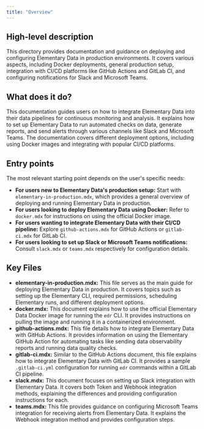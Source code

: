 ```yaml
---
title: "Overview"
---
```


## High-level description
This directory provides documentation and guidance on deploying and configuring Elementary Data in production environments. It covers various aspects, including Docker deployments, general production setup, integration with CI/CD platforms like GitHub Actions and GitLab CI, and configuring notifications for Slack and Microsoft Teams.

## What does it do?
This documentation guides users on how to integrate Elementary Data into their data pipelines for continuous monitoring and analysis. It explains how to set up Elementary Data to run automated checks on data, generate reports, and send alerts through various channels like Slack and Microsoft Teams. The documentation covers different deployment options, including using Docker images and integrating with popular CI/CD platforms.

## Entry points
The most relevant starting point depends on the user's specific needs:

- **For users new to Elementary Data's production setup:** Start with `elementary-in-production.mdx`, which provides a general overview of deploying and running Elementary Data in production.
- **For users looking to deploy Elementary Data using Docker:** Refer to `docker.mdx` for instructions on using the official Docker image.
- **For users wanting to integrate Elementary Data with their CI/CD pipeline:** Explore `github-actions.mdx` for GitHub Actions or `gitlab-ci.mdx` for GitLab CI.
- **For users looking to set up Slack or Microsoft Teams notifications:** Consult `slack.mdx` or `teams.mdx` respectively for configuration details.

## Key Files
- **elementary-in-production.mdx:** This file serves as the main guide for deploying Elementary Data in production. It covers topics such as setting up the Elementary CLI, required permissions, scheduling Elementary runs, and different deployment options.
- **docker.mdx:** This document explains how to use the official Elementary Data Docker image for running the `edr` CLI. It provides instructions on pulling the image and running it in a containerized environment.
- **github-actions.mdx:** This file details how to integrate Elementary Data with GitHub Actions. It provides information on using the Elementary GitHub Action for automating tasks like sending data observability reports and running data quality checks.
- **gitlab-ci.mdx:** Similar to the GitHub Actions document, this file explains how to integrate Elementary Data with GitLab CI. It provides a sample `.gitlab-ci.yml` configuration for running `edr` commands within a GitLab CI pipeline.
- **slack.mdx:** This document focuses on setting up Slack integration with Elementary Data. It covers both Token and Webhook integration methods, explaining the differences and providing configuration instructions for each.
- **teams.mdx:** This file provides guidance on configuring Microsoft Teams integration for receiving alerts from Elementary Data. It explains the Webhook integration method and provides configuration steps. 
